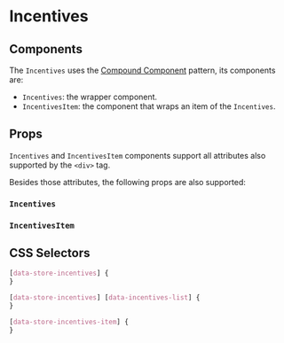 

# Incentives

<Canvas>
  <Story id="molecules-incentives--incentives" />
</Canvas>

## Components

The `Incentives` uses the [Compound Component](https://kentcdodds.com/blog/compound-components-with-react-hooks) pattern, its components are:

- `Incentives`: the wrapper component.
- `IncentivesItem`: the component that wraps an item of the `Incentives`.

## Props

`Incentives` and `IncentivesItem` components support all attributes also supported by the `<div>` tag.

Besides those attributes, the following props are also supported:

### `Incentives`

<ArgsTable of={Incentives} />

### `IncentivesItem`

<ArgsTable of={IncentivesItem} />

## CSS Selectors

```css
[data-store-incentives] {
}

[data-store-incentives] [data-incentives-list] {
}

[data-store-incentives-item] {
}
```
